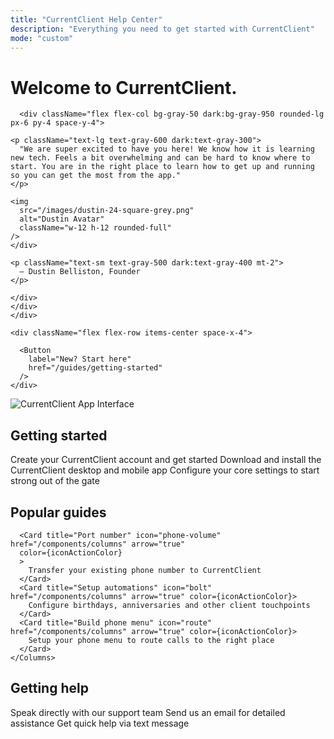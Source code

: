 ```yaml
---
title: "CurrentClient Help Center"
description: "Everything you need to get started with CurrentClient"
mode: "custom"
---
```




<div className="flex flex-col lg:flex-row  justify-between py-16 px-4 max-w-6xl mx-auto">
  <div className="lg:w-1/2 lg:pr-12 mb-8 lg:mb-0">
    <div className="flex flex-col mb-6 space-y-6">
      <h1 className="text-5xl text-gray-900 dark:text-white font-medium">
        Welcome to CurrentClient.
      </h1>
          
      
      <div className="flex flex-col bg-gray-50 dark:bg-gray-950 rounded-lg px-6 py-4 space-y-4">

    <p className="text-lg text-gray-600 dark:text-gray-300">
      "We are super excited to have you here! We know how it is learning new tech. Feels a bit overwhelming and can be hard to know where to start. You are in the right place to learn how to get up and running so you can get the most from the app."
    </p>

<div className="flex flex-row items-center space-x-4">
<div className="flex ring-2 ring-gray-200 dark:ring-gray-800 rounded-full">

    <img
      src="/images/dustin-24-square-grey.png"
      alt="Dustin Avatar"
      className="w-12 h-12 rounded-full"
    />
    </div>

    <p className="text-sm text-gray-500 dark:text-gray-400 mt-2">
      — Dustin Belliston, Founder 
    </p>

    </div>
    </div>
    </div>

    <div className="flex flex-row items-center space-x-4">

      <Button
        label="New? Start here"
        href="/guides/getting-started"
      />
    </div>

  </div>
  <div className="lg:w-1/2">
    <img
      src="/images/apppair.png"
      alt="CurrentClient App Interface"
      className="w-2/3 h-auto rounded-lg mx-auto"
    />
  </div>
</div>

<div className="max-w-6xl mx-auto px-4 py-16 space-y-12">
  <div>
    <h2 className="text-2xl text-gray-900 dark:text-white font-normal mb-6">Getting started</h2>
    <Columns cols={3}>
      <Card title="Signup" icon="user-plus" href="/components/columns" arrow="true" 
      color={iconActionColor}
      >
        Create your CurrentClient account and get started
      </Card>
      <Card title="Install apps" icon="download" href="/components/columns" arrow="true" color={iconActionColor}>
        Download and install the CurrentClient desktop and mobile app
      </Card>
      <Card title="Initial setup" icon="play"  href="/components/columns" arrow="true" color={iconActionColor}>
        Configure your core settings to start strong out of the gate
      </Card>
    </Columns>
  </div>

  <div>
    <h2 className="text-2xl text-gray-900 dark:text-white font-normal mb-6">Popular guides</h2>
    <Columns cols={3}>

      <Card title="Port number" icon="phone-volume" href="/components/columns" arrow="true" 
      color={iconActionColor}
      >
        Transfer your existing phone number to CurrentClient
      </Card>
      <Card title="Setup automations" icon="bolt" href="/components/columns" arrow="true" color={iconActionColor}>
        Configure birthdays, anniversaries and other client touchpoints
      </Card>
      <Card title="Build phone menu" icon="route" href="/components/columns" arrow="true" color={iconActionColor}>
        Setup your phone menu to route calls to the right place
      </Card>      
    </Columns>

  </div>

  <div>
    <h2 className="text-2xl text-gray-900 dark:text-white font-normal mb-6">Getting help</h2>
    <Columns cols={3}>
      <Card title="Call us" icon="phone" href="/components/columns" arrow="true" color={iconActionColor}>
        Speak directly with our support team
      </Card>
      <Card title="Email us" icon="envelope" href="/components/columns" arrow="true" color={iconActionColor}>
        Send us an email for detailed assistance
      </Card>
      <Card title="Text us" icon="comments" href="/components/columns" arrow="true" color={iconActionColor}>
        Get quick help via text message
      </Card>
    </Columns>
  </div>
</div>
